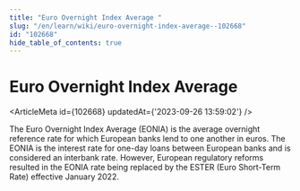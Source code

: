 ```yaml
---
title: "Euro Overnight Index Average "
slug: "/en/learn/wiki/euro-overnight-index-average--102668"
id: "102668"
hide_table_of_contents: true
---
```



# Euro Overnight Index Average 

<ArticleMeta id={102668} updatedAt={'2023-09-26 13:59:02'} />
<div className='border-solid border-b border-t-0 my-4 border-[var(--ifm-color-gray-300)]' />

The Euro Overnight Index Average (EONIA) is the average overnight reference rate for which European banks lend to one another in euros. The EONIA is the interest rate for one-day loans between European banks and is considered an interbank rate. However, European regulatory reforms resulted in the EONIA rate being replaced by the ESTER (Euro Short-Term Rate) effective January 2022.
